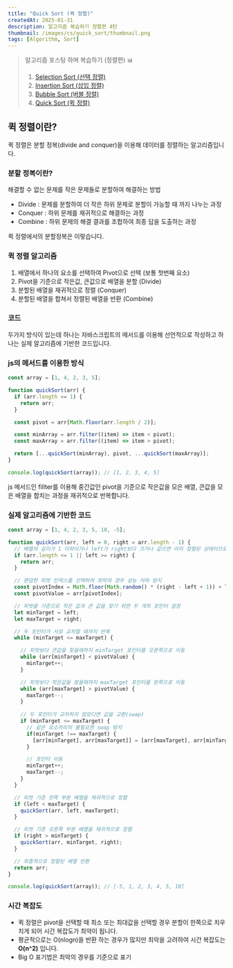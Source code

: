 ```yaml
---
title: "Quick Sort (퀵 정렬)"
createdAt: 2025-01-31
description: 알고리즘 복습하기 정렬편 4탄
thumbnail: /images/cs/quick_sort/thumbnail.png
tags: [Algorithm, Sort]
---
```


> 알고리즘 포스팅 하며 복습하기 (정렬편) 📊
> 1. [Selection Sort (선택 정렬)](https://www.ycow-dev.com/blog/posts/cs/selection_sort)
> 2. [Insertion Sort (삽입 정렬)](https://www.ycow-dev.com/blog/posts/cs/insertion_sort)
> 3. [Bubble Sort (버블 정렬)](https://www.ycow-dev.com/blog/posts/cs/bubble_sort)
> 4. [Quick Sort (퀵 정렬)](https://www.ycow-dev.com/blog/posts/cs/quick_sort)

## 퀵 정렬이란?

퀵 정렬은 분할 정복(divide and conquer)을 이용해 데이터를 정렬하는 알고리즘입니다.

### 분할 정복이란?

해결할 수 없는 문제를 작은 문제들로 분할하여 해결하는 방법

- Divide : 문제를 분할하여 더 작은 하위 문제로 분할이 가능할 때 까지 나누는 과정
- Conquer : 하위 문제를 재귀적으로 해결하는 과정
- Combine : 하위 문제의 해결 결과를 조합하여 최종 답을 도출하는 과정

퀵 정렬에서의 분할정복은 이렇습니다.

### 퀵 정렬 알고리즘

1. 배열에서 하나의 요소를 선택하여 Pivot으로 선택 (보통 첫번째 요소)
2. Pivot을 기준으로 작은값, 큰값으로 배열을 분할 (Divide)
3. 분할된 배열을 재귀적으로 정렬 (Conquer)
4. 분할된 배열을 합쳐서 정렬된 배열을 반환 (Combine)

### 코드

두가지 방식이 있는데 하나는 자바스크립트의 메서드를 이용해 선언적으로 작성하고 하나는 실제 알고리즘에 기반한 코드입니다.

### js의 메서드를 이용한 방식

```js
const array = [1, 4, 2, 3, 5];

function quickSort(arr) {
  if (arr.length <= 1) {
    return arr;
  }

  const pivot = arr[Math.floor(arr.length / 2)];

  const minArray = arr.filter((item) => item < pivot);
  const maxArray = arr.filter((item) => item > pivot);

  return [...quickSort(minArray), pivot, ...quickSort(maxArray)];
}

console.log(quickSort(array)); // [1, 2, 3, 4, 5]
```

js 메서드인 fillter를 이용해 중간값인 pivot을 기준으로 작은값을 모은 배열, 큰값을 모은 배열을 합치는 과정을 재귀적으로 반복합니다.

### 실제 알고리즘에 기반한 코드


```js
const array = [1, 4, 2, 3, 5, 10, -5];

function quickSort(arr, left = 0, right = arr.length - 1) {
  // 배열의 길이가 1 이하이거나 left가 right보다 크거나 같으면 이미 정렬된 상태이므로 반환
  if (arr.length <= 1 || left >= right) {
    return arr;
  }

  // 랜덤한 피벗 인덱스를 선택하여 최악의 경우 성능 저하 방지
  const pivotIndex = Math.floor(Math.random() * (right - left + 1)) + left;
  const pivotValue = arr[pivotIndex];

  // 피벗을 기준으로 작은 값과 큰 값을 찾기 위한 두 개의 포인터 설정
  let minTarget = left;
  let maxTarget = right;

  // 두 포인터가 서로 교차할 때까지 반복
  while (minTarget <= maxTarget) {

    // 피벗보다 큰값을 찾을때까지 minTarget 포인터를 오른쪽으로 이동
    while (arr[minTarget] < pivotValue) {
      minTarget++;
    }

    // 피벗보다 작은값을 찾을때까지 maxTarget 포인터를 왼쪽으로 이동
    while (arr[maxTarget] > pivotValue) {
      maxTarget--;
    }
    
    // 두 포인터가 교차하지 않았다면 값을 교환(swap)
    if (minTarget <= maxTarget) {
      // 같은 요소끼리의 불필요한 swap 방지
      if(minTarget !== maxTarget) {
        [arr[minTarget], arr[maxTarget]] = [arr[maxTarget], arr[minTarget]];
      }

      // 포인터 이동
      minTarget++;
      maxTarget--;
    }
  }

  // 피벗 기준 왼쪽 부분 배열을 재귀적으로 정렬
  if (left < maxTarget) {
    quickSort(arr, left, maxTarget);
  }

  // 피벗 기준 오른쪽 부분 배열을 재귀적으로 정렬
  if (right > minTarget) {
    quickSort(arr, minTarget, right);
  }

  // 최종적으로 정렬된 배열 반환
  return arr;
}

console.log(quickSort(array)); // [-5, 1, 2, 3, 4, 5, 10]
```

### 시간 복잡도

- 퀵 정렬은 pivot을 선택할 때 최소 또는 최대값을 선택할 경우 분할이 한쪽으로 치우치게 되어 시간 복잡도가 최악이 됩니다.
- 평균적으로는 O(nlogn)을 반환 하는 경우가 많지만 최악을 고려하여 시간 복잡도는 **O(n^2)** 입니다.
- Big O 표기법은 최악의 경우를 기준으로 표기
